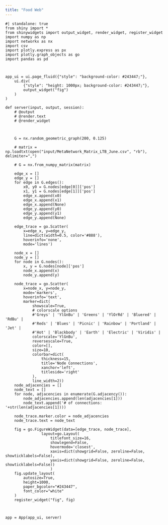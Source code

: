 ```yaml
---
title: "Food Web"
---
```


```shinylive-python
#| standalone: true
from shiny import *
from shinywidgets import output_widget, render_widget, register_widget
import numpy as np
import networkx as nx
import csv
import plotly.express as px
import plotly.graph_objects as go
import pandas as pd



app_ui = ui.page_fluid({"style": "background-color: #243447;"},
    ui.div(
        {"style": "height: 1000px; background-color: #243447;"},
        output_widget("fig")
    )
)

def server(input, output, session):
    # @output
    # @render.text
    # @render_widget

    

    G = nx.random_geometric_graph(200, 0.125)

    # matrix = np.loadtxt(open("input/MetaNetwork_Matrix_LTB_June.csv", "rb"), delimiter=",")

    # G = nx.from_numpy_matrix(matrix)

    edge_x = []
    edge_y = []
    for edge in G.edges():
        x0, y0 = G.nodes[edge[0]]['pos']
        x1, y1 = G.nodes[edge[1]]['pos']
        edge_x.append(x0)
        edge_x.append(x1)
        edge_x.append(None)
        edge_y.append(y0)
        edge_y.append(y1)
        edge_y.append(None)

    edge_trace = go.Scatter(
        x=edge_x, y=edge_y,
        line=dict(width=0.5, color='#888'),
        hoverinfo='none',
        mode='lines')

    node_x = []
    node_y = []
    for node in G.nodes():
        x, y = G.nodes[node]['pos']
        node_x.append(x)
        node_y.append(y)

    node_trace = go.Scatter(
        x=node_x, y=node_y,
        mode='markers',
        hoverinfo='text',
        marker=dict(
            showscale=True,
            # colorscale options
            #'Greys' | 'YlGnBu' | 'Greens' | 'YlOrRd' | 'Bluered' | 'RdBu' |
            #'Reds' | 'Blues' | 'Picnic' | 'Rainbow' | 'Portland' | 'Jet' |
            #'Hot' | 'Blackbody' | 'Earth' | 'Electric' | 'Viridis' |
            colorscale='YlGnBu',
            reversescale=True,
            color=[],
            size=10,
            colorbar=dict(
                thickness=15,
                title='Node Connections',
                xanchor='left',
                titleside='right'
            ),
            line_width=2))
    node_adjacencies = []
    node_text = []
    for node, adjacencies in enumerate(G.adjacency()):
        node_adjacencies.append(len(adjacencies[1]))
        node_text.append('# of connections: '+str(len(adjacencies[1])))

    node_trace.marker.color = node_adjacencies
    node_trace.text = node_text

    fig = go.FigureWidget(data=[edge_trace, node_trace],
                layout=go.Layout(
                    titlefont_size=16,
                    showlegend=False,
                    hovermode='closest',
                    xaxis=dict(showgrid=False, zeroline=False, showticklabels=False),
                    yaxis=dict(showgrid=False, zeroline=False, showticklabels=False))
                    )
    fig.update_layout(
        autosize=True,
        height=1000,
        paper_bgcolor="#243447",
        font_color="white"
    )
    register_widget("fig", fig)



app = App(app_ui, server)

```